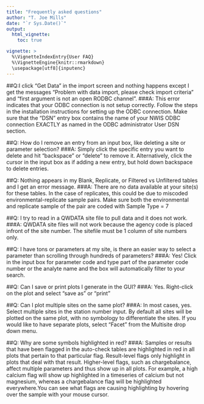 ```yaml
---
title: "Frequently asked questions"
author: "T. Joe Mills"
date: "`r Sys.Date()`"
output:
  html_vignette:
    toc: true

vignette: >
  %\VignetteIndexEntry{User FAQ}
  %\VignetteEngine{knitr::rmarkdown}
  \usepackage[utf8]{inputenc}
---
```


##Q:I click "Get Data" in the import screen and nothing happens except I get the messages "Problem with data import, please check import criteria" and "first argument is not an open RODBC channel".
###A: 
This error indicates that your ODBC connection is not setup correctly. Follow the steps in the installation instructions for setting up the ODBC connection. Make sure that the "DSN" entry box contains the name of your NWIS ODBC connection EXACTLY as named in the ODBC administrator User DSN section. 

##Q: How do I remove an entry from an input box, like deleting a site or parameter selection?
###A: 
Simply click the specific entry you want to delete and hit "backspace" or "delete" to remove it. Alternatively, click the cursor in the input box as if adding a new entry, but hold down backspace to delete entries.

##Q: Nothing appears in my Blank, Replicate, or Filtered vs Unfiltered tables and I get an error message.
###A: 
There are no data available at your site(s) for these tables. In the case of replicates, this could be due to miscoded environmental-replicate sample pairs. Make sure both the environmental and replicate sample of the pair are coded with Sample Type = 7

##Q: I try to read in a QWDATA site file to pull data and it does not work.
###A: 
QWDATA site files will not work because the agency code is placed infront of the site number. The sitefile must be 1 column of site numbers only.

##Q: I have tons or parameters at my site, is there an easier way to select a parameter than scrolling through hundreds of parameters?
###A: 
Yes! Click in the input box for parameter code and type part of the parameter code number or the analyte name and the box will automatically filter to your search.

##Q: Can I save or print plots I generate in the GUI?
###A: 
Yes. Right-click on the plot and select "save as" or "print"

##Q: Can I plot multiple sites on the same plot?
###A: 
In most cases, yes. Select multiple sites in the station number input. By default all sites will be plotted on the same plot, with no symbology to differentiate the sites. If you would like to have separate plots, select "Facet" from the Multisite drop down menu.

##Q: Why are some symbols highlighted in red?
###A: 
Samples or results that have been flagged in the auto-check tables are highlighted in red in all plots that pertain to that particular flag. Result-level flags only highlight in plots that deal with that result. Higher-level flags, such as chargebalance, affect multiple parameters and thus show up in all plots. For example, a high calcium flag will show up highlighted in a timeseries of calcium but not magnesium, whereas a chargebalance flag will be highlighted everywhere.You can see what flags are causing highlighting by hovering over the sample with your mouse cursor.
